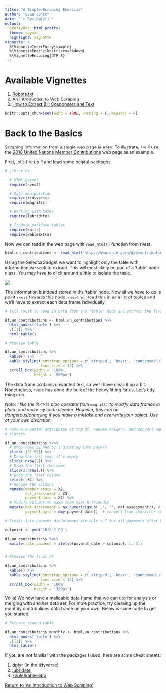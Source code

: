 ```yaml
---
title: "A Simple Scraping Exercise"
author: "Evan Jones"
date: "`r Sys.Date()`"
output: 
  prettydoc::html_pretty:
  theme: cayman
  highlight: vignette
vignette: >
  %\VignetteIndexEntry{simple}
  %\VignetteEngine{knitr::rmarkdown}
  %\VignetteEncoding{UTF-8}
---
```

# Available Vignettes

1. [Robots.txt](robots.html)
2. [An Introduction to Web Scraping](main_lab.html)
3. [How to Extract Bill Cosponsors and Text](cosponsors.html)

```r
knitr::opts_chunk$set(echo = TRUE, warning = F, message = F)
```
# Back to the Basics

Scraping information from a single web page is easy. To illustrate, I will use the [2018 United Nations Member Contributions](http://www.un.org/en/ga/contributions/honourroll.shtml) web page as an example.

First, let's fire up R and load some helpful packages.

```r
# Libraries

  # HTML parser
  require(rvest)

  # Data manipulation
  require(tidyverse)
  require(magrittr)

  # Working with dates
  require(lubridate)

  # Produce markdown tables
  require(knitr)
  require(kableExtra)
```


Now we can read in the web page with  `read_html()` function from rvest.


```r
html.un_contributions <- read_html('http://www.un.org/en/ga/contributions/honourroll.shtml')
```


Using the SelectorGadget we want to highlight only the table with information we seek to extract. This will most likely be part of a 'table' node class. You may have to click around a little to isolate the table.


![](../images/un_contribution.png)


The information is indeed stored in the 'table' node. Now all we have to do is point `rvest` towards this node. `rvest` will read this in as a list of tables and we'll have to extract each data frame individually.


```r
# Tell rvest to read in data from the 'table' node and extract the first table

df.un_contributions <- html.un_contributions %>% 
  html_nodes('table') %>% 
  .[[1]] %>% 
  html_table()

# Preview table

df.un_contributions %>% 
  kable() %>% 
  kable_styling(bootstrap_options = c('striped', 'hover', 'condensed'),
                font_size = 12) %>% 
  scroll_box(width = '100%',
             height = '350px')
```


The data frane contains unwanted text, so we'll have clean it up a bit. Nonetheless, `rvest` has done the bulk of the heavy lifting for us. Let's tidy things up.

*Note: I like the %<>% pipe operator from* `magrittr` *to modify data frames in place and make my code cleaner. However, this can be dangerous/annoying if you make a mistake and overwrite your object. Use at your own discretion.*


```r
# Remove unwanted attributes of the df, rename columns, and convert numbers and dates into malleable
# classes

df.un_contributions %<>% 
  # Drop rows 51 and 52 indicating late payers
  slice(-(51:52)) %>% 
  # Drop the last row, it's empty
  slice(-nrow(.)) %>% 
  # Drop the first two rows
  slice(3:nrow(.)) %>% 
  # Drop the first column
  select(-X1) %>% 
  # Rename the columns
  rename(member_state = X2,
         net_assessment = X3,
         payment_date = X4) %>% 
  # Modify columns to make them more R-friendly
  mutate(net_assessment = as.numeric(gsub(',', '', net_assessment)), # remove commas and convert to numeric
         payment_date = dmy(payment_date))  # convert from character to date class

# Create late_payment dichotomous variable = 1 for all payments after 9-Feb-18

cutpoint <- ymd('2018-2-09')

df.un_contributions %<>% 
  mutate(late_payment = ifelse(payment_date > cutpoint, 1, 0)) 
  

# Preview the final df

df.un_contributions %>% 
  kable() %>% 
  kable_styling(bootstrap_options = c('striped', 'hover', 'condensed'),
                font_size = 12) %>% 
  scroll_box(width = '100%',
             height = '350px')
```


Voila! We now have a malleable data frame that we can use for analysis or merging with another data set. For more practice, try cleaning up the monthly contributions data frame on your own. Below is some code to get you started:


```r
# Extract second table

df.un_contributions_monthly <- html.un_contributions %>% 
  html_nodes('table') %>% 
  .[[2]] %>% 
  html_table()
```


If you are not familiar with the packages I used, here are some cheat sheets:

1. [dplyr](../images/data-transformation.pdf) (in the tidyverse)
2. [lubridate](../images/lubridate.pdf)
3. [kable/kableExtra](https://cran.r-project.org/web/packages/kableExtra/vignettes/awesome_table_in_html.html#table_footnote)

[Return to 'An Introduction to Web Scraping'](main_lab.html)
